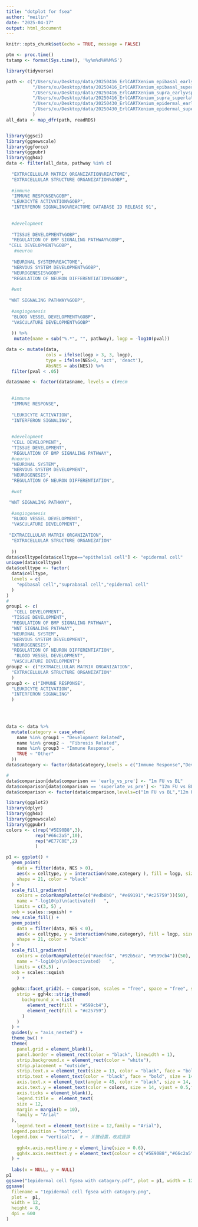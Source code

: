 ```yaml
---
title: "dotplot for fsea"
author: "meilin"
date: "2025-04-17"
output: html_document
---
```


```r
knitr::opts_chunk$set(echo = TRUE, message = FALSE)

```

```r
ptm <- proc.time()
tstamp <- format(Sys.time(), '%y%m%d%H%M%S')

```
  
```r
library(tidyverse)

path <- c("/Users/xu/Desktop/data/20250416_ErlCARTXenium_epibasal_earlyvspre_FgseaRes_250507142505.rds",
          "/Users/xu/Desktop/data/20250416_ErlCARTXenium_epibasal_superlatevspre_FgseaRes_250507142216.rds",
          "/Users/xu/Desktop/data/20250416_ErlCARTXenium_supra_earlyvspre_FgseaRes_250507143203.rds",
          "/Users/xu/Desktop/data/20250416_ErlCARTXenium_supra_superlatevspre_FgseaRes_250507143450.rds",
          "/Users/xu/Desktop/data/20250430_ErlCARTXenium_epidermal_earlyvspre_FgseaRes_250507135750.rds",
          "/Users/xu/Desktop/data/20250430_ErlCARTXenium_epidermal_superlatevspre_FgseaRes_250507140901.rds"
          )
all_data <- map_dfr(path, readRDS)



```

```r
library(ggsci)
library(ggnewscale)
library(ggforce)  
library(ggpubr)   
library(ggh4x)
data <- filter(all_data, pathway %in% c(
 
  "EXTRACELLULAR MATRIX ORGANIZATION%REACTOME",
  "EXTRACELLULAR STRUCTURE ORGANIZATION%GOBP",
  
  #immune
  "IMMUNE RESPONSE%GOBP",
  "LEUKOCYTE ACTIVATION%GOBP",
  "INTERFERON SIGNALING%REACTOME DATABASE ID RELEASE 91",
  
  
  #development
  
  "TISSUE DEVELOPMENT%GOBP",
  "REGULATION OF BMP SIGNALING PATHWAY%GOBP",
 "CELL DEVELOPMENT%GOBP",
   #neuron
  
  "NEURONAL SYSTEM%REACTOME",
  "NERVOUS SYSTEM DEVELOPMENT%GOBP",
  "NEUROGENESIS%GOBP",
  "REGULATION OF NEURON DIFFERENTIATION%GOBP",
  
  #wnt
 
 "WNT SIGNALING PATHWAY%GOBP",
  
  #angiogenesis
  "BLOOD VESSEL DEVELOPMENT%GOBP",
  "VASCULATURE DEVELOPMENT%GOBP"
  
  )) %>%
   mutate(name = sub("%.*", "", pathway), logp = -log10(pval))

data <- mutate(data,
               cols = ifelse(logp > 3, 3, logp), 
               type = ifelse(NES>0, 'act', 'deact'),
               AbsNES = abs(NES)) %>%
  filter(pval < .05)

data$name <- factor(data$name, levels = c(#ecm
  
  
  #immune
  "IMMUNE RESPONSE",
  
  "LEUKOCYTE ACTIVATION",
  "INTERFERON SIGNALING",
  
  
  #development
  "CELL DEVELOPMENT",
  "TISSUE DEVELOPMENT",
  "REGULATION OF BMP SIGNALING PATHWAY",
  #neuron
  "NEURONAL SYSTEM",
  "NERVOUS SYSTEM DEVELOPMENT",
  "NEUROGENESIS",
  "REGULATION OF NEURON DIFFERENTIATION",
  
  #wnt

 "WNT SIGNALING PATHWAY",
  
  #angiogenesis
  "BLOOD VESSEL DEVELOPMENT",
  "VASCULATURE DEVELOPMENT",
  
 "EXTRACELLULAR MATRIX ORGANIZATION",
  "EXTRACELLULAR STRUCTURE ORGANIZATION"
  
  ))
data$celltype[data$celltype=="epithelial cell"] <- "epidermal cell"
unique(data$celltype)
data$celltype <- factor(
  data$celltype,
  levels = c(
    "epibasal cell","suprabasal cell","epidermal cell"
  )
)
#
group1 <- c(
   "CELL DEVELOPMENT",
  "TISSUE DEVELOPMENT",
  "REGULATION OF BMP SIGNALING PATHWAY",
  "WNT SIGNALING PATHWAY",
  "NEURONAL SYSTEM",
  "NERVOUS SYSTEM DEVELOPMENT",
  "NEUROGENESIS",
  "REGULATION OF NEURON DIFFERENTIATION",
   "BLOOD VESSEL DEVELOPMENT",
  "VASCULATURE DEVELOPMENT")
group2 <- c("EXTRACELLULAR MATRIX ORGANIZATION",
  "EXTRACELLULAR STRUCTURE ORGANIZATION"
  )
group3 <- c("IMMUNE RESPONSE",
  "LEUKOCYTE ACTIVATION",
  "INTERFERON SIGNALING"
  )


 
 
data <- data %>%
  mutate(category = case_when(
    name %in% group1 ~ "Development Related",
    name %in% group2 ~  "Fibrosis Related",
    name %in% group3 ~ "Immune Response",
    TRUE ~ "Other"
  ))
data$category <- factor(data$category,levels = c("Immune Response","Development Related","Fibrosis Related"))

#
data$comparison[data$comparison == 'early_vs_pre'] <- "1m FU vs BL"
data$comparison[data$comparison == 'superlate_vs_pre'] <- "12m FU vs BL"
data$comparison <- factor(data$comparison,levels=c("1m FU vs BL","12m FU vs BL"))
```



```r
library(ggplot2)
library(dplyr)
library(ggh4x)
library(ggnewscale)
library(ggpubr)
colors <- c(rep("#5E90B8",3),
           rep("#66c2a5",10),
           rep("#E77C8E",2)
           )

p1 <- ggplot() +
  geom_point(
    data = filter(data, NES > 0),
    aes(x = celltype, y = interaction(name,category ), fill = logp, size = AbsNES),
    shape = 21, color = "black"
  ) +
  scale_fill_gradientn(
    colors = colorRampPalette(c("#edb8b0", "#e69191","#c25759"))(50),
    name = "-log10(p)\n(activated)   ",
   limits = c(3, 5) ,
  oob = scales::squish) +
  new_scale_fill() +
  geom_point(
    data = filter(data, NES < 0),
    aes(x = celltype, y = interaction(name,category), fill = logp, size = AbsNES),
    shape = 21, color = "black"
  ) +
  scale_fill_gradientn(
    colors = colorRampPalette(c("#aecfd4", "#92b5ca", "#599cb4"))(50),
    name = "-log10(p)\n(Deactivated)   ",
   limits = c(3,5) ,
  oob = scales::squish
    ) +
 
  ggh4x::facet_grid2(. ~ comparison, scales = "free", space = "free", switch = "x",
    strip = ggh4x::strip_themed(
      background_x = list(
        element_rect(fill = "#599cb4"),  
        element_rect(fill = "#c25759")
      )
    )
  ) +
  guides(y = "axis_nested") +  
  theme_bw() +
  theme(
    panel.grid = element_blank(),
    panel.border = element_rect(color = "black", linewidth = 1),
    strip.background.x = element_rect(color = "white"),
    strip.placement = "outside",
    strip.text.x = element_text(size = 13, color = "black", face = "bold"),
    strip.text = element_text(color = "black", face = "bold", size = 14,family = "Arial"),
    axis.text.x = element_text(angle = 45, color = "black", size = 14, hjust = 1,family = "Arial", face = "bold"), 
    axis.text.y = element_text(color = colors, size = 14, vjust = 0.5,family = "Arial", face = "bold"),
    axis.ticks = element_blank(),
    legend.title =  element_text(
    size = 12,
    margin = margin(b = 10), 
    family = "Arial"
  ),
    legend.text = element_text(size = 12,family = "Arial"),
  legend.position = "bottom",
  legend.box = "vertical",  # ⬅️ 关键设置，改成竖排
  
    ggh4x.axis.nestline.y = element_line(size = 0.6),
    ggh4x.axis.nesttext.y = element_text(colour = c("#5E90B8","#66c2a5", "#E77C8E"))
  ) +
  
  labs(x = NULL, y = NULL) 
p1
ggsave("1epidermal cell fgsea with catagory.pdf", plot = p1, width = 12, height =8, units = "in", device = cairo_pdf)
ggsave(
  filename = "1epidermal cell fgsea with catagory.png",
  plot =  p1,
  width = 12,          
  height = 8,         
  dpi = 600           
)
```

